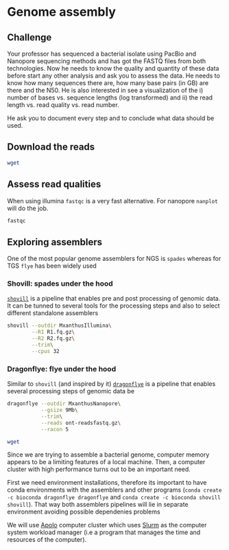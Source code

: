 # Genome assembly

## Challenge {.unnumbered}
Your professor has sequenced a bacterial isolate using PacBio and Nanopore sequencing methods and has got the FASTQ files from both technologies. Now he needs to know the quality and quantity of these data before start any other analysis and ask you to assess the data. He needs to know how many sequences there are, how many base pairs (in GB) are there and the N50. He is also interested in see a visualization of the i) number of bases vs. sequence lengths (log transformed) and ii) the read length vs. read quality vs. read number.

He ask you to document every step and to conclude what data should be used.


## Download the reads {.unnumbered}

``` {#downloading-seqs .zsh .important}
wget
```

## Assess read qualities {.unnumbered}

When using illumina `fastqc` is a very fast alternative. For nanopore `nanplot` will do the job.

``` zsh
fastqc
```

## Exploring assemblers {.unnumbered}

One of the most popular genome assemblers for NGS is `spades` whereas for TGS `flye` has been widely used

### Shovill: spades under the hood {.unnumbered}

[`shovill`](https://github.com/tseemann/shovill) is a pipeline that enables pre and post processing of genomic data. It can be tunned to several tools for the processing steps and also to select different standalone assemblers

``` zsh
shovill --outdir MxanthusIllumina\
        --R1 R1.fq.gz\
        --R2 R2.fq.gz\
        --trim\
        --cpus 32
```

### Dragonflye: flye under the hood {.unnumbered}

Similar to `shovill` (and inspired by it) [`dragonflye`]() is a pipeline that enables several processing steps of genomic data be

``` zsh
dragonflye --outdir MxanthusNanopore\
           --gsize 9Mb\
           --trim\
           --reads ont-readsfastq.gz\
           --racon 5
```

``` zsh
wget
```

Since we are trying to assemble a bacterial genome, computer memory appears to be a limiting features of a local machine. Then, a computer cluster with high performance turns out to be an important need.

First we need environment installations, therefore its important to have conda environments with the assemblers and other programs (`conda create -c bioconda dragonflye dragonflye` and `conda create -c bioconda shovill shovill`). That way both assemblers pipelines will lie in separate environment avoiding possible dependenies problems

We will use [Apolo]() computer cluster which uses [Slurm]() as the computer system workload manager (i.e a program that manages the time and resources of the computer).